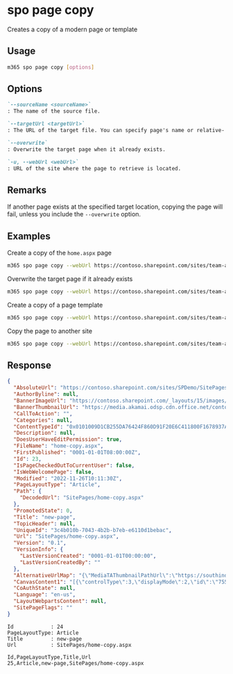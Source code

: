 
# spo page copy

Creates a copy of a modern page or template

## Usage

```sh
m365 spo page copy [options]
```

## Options

```md defintion-list
`--sourceName <sourceName>`
: The name of the source file.

`--targetUrl <targetUrl>`
: The URL of the target file. You can specify page's name or relative- or absolute URL.

`--overwrite`
: Overwrite the target page when it already exists.

`-u, --webUrl <webUrl>`
: URL of the site where the page to retrieve is located.
```

<Global />

## Remarks

If another page exists at the specified target location, copying the page will fail, unless you include the `--overwrite` option.

## Examples

Create a copy of the `home.aspx` page

```sh
m365 spo page copy --webUrl https://contoso.sharepoint.com/sites/team-a --sourceName "home.aspx" --targetUrl "home-copy.aspx"
```

Overwrite the target page if it already exists

```sh
m365 spo page copy --webUrl https://contoso.sharepoint.com/sites/team-a --sourceName "home.aspx" --targetUrl "home-copy.aspx" --overwrite
```

Create a copy of a page template

```sh
m365 spo page copy --webUrl https://contoso.sharepoint.com/sites/team-a --sourceName "templates/PageTemplate.aspx" --targetUrl "page.aspx"
```

Copy the page to another site

```sh
m365 spo page copy --webUrl https://contoso.sharepoint.com/sites/team-a --sourceName "templates/PageTemplate.aspx" --targetUrl "https://contoso.sharepoint.com/sites/team-b/sitepages/page.aspx"
```


## Response

<Tabs>
  <TabItem value="json" label="JSON">

  ```json
  {
    "AbsoluteUrl": "https://contoso.sharepoint.com/sites/SPDemo/SitePages/home-copy.aspx",
    "AuthorByline": null,
    "BannerImageUrl": "https://contoso.sharepoint.com/_layouts/15/images/sitepagethumbnail.png",
    "BannerThumbnailUrl": "https://media.akamai.odsp.cdn.office.net/contoso.sharepoint.com/_layouts/15/images/sitepagethumbnail.png",
    "CallToAction": "",
    "Categories": null,
    "ContentTypeId": "0x0101009D1CB255DA76424F860D91F20E6C411800F1678937A82C3142BEF3C962300813B5",
    "Description": null,
    "DoesUserHaveEditPermission": true,
    "FileName": "home-copy.aspx",
    "FirstPublished": "0001-01-01T08:00:00Z",
    "Id": 23,
    "IsPageCheckedOutToCurrentUser": false,
    "IsWebWelcomePage": false,
    "Modified": "2022-11-26T10:11:30Z",
    "PageLayoutType": "Article",
    "Path": {
      "DecodedUrl": "SitePages/home-copy.aspx"
    },
    "PromotedState": 0,
    "Title": "new-page",
    "TopicHeader": null,
    "UniqueId": "3c4b010b-7043-4b2b-b7eb-e6110d1bebac",
    "Url": "SitePages/home-copy.aspx",
    "Version": "0.1",
    "VersionInfo": {
      "LastVersionCreated": "0001-01-01T00:00:00",
      "LastVersionCreatedBy": ""
    },
    "AlternativeUrlMap": "{\"MediaTAThumbnailPathUrl\":\"https://southindia1-mediap.svc.ms/transform/thumbnail?provider=spo&inputFormat={.fileType}&cs=UEFHRVN8U1BP&docid={.spHost}/_api/v2.0/sharePoint:{.resourceUrl}:/driveItem&w={.widthValue}&oauth_token=bearer%20{.oauthToken}\",\"MediaTAThumbnailHostUrl\":\"https://southindia1-mediap.svc.ms\",\"AFDCDNEnabled\":\"ClientNotOnEdge\",\"CurrentSiteCDNPolicy\":\"True\",\"PublicCDNEnabled\":\"True\",\"PrivateCDNEnabled\":\"True\"}",
    "CanvasContent1": "[{\"controlType\":3,\"displayMode\":2,\"id\":\"7558d804-0334-49ca-b14a-53870cf6caae\",\"position\":{\"controlIndex\":1,\"sectionIndex\":1,\"zoneIndex\":1,\"sectionFactor\":12,\"layoutIndex\":1},\"webPartId\":\"e377ea37-9047-43b9-8cdb-a761be2f8e09\",\"emphasis\":{},\"webPartData\":{\"dataVersion\":\"1.0\",\"description\":\"Display a location on a map using Bing Maps.\",\"id\":\"e377ea37-9047-43b9-8cdb-a761be2f8e09\",\"instanceId\":\"7558d804-0334-49ca-b14a-53870cf6caae\",\"properties\":{\"pushPins\":[],\"maxNumberOfPushPins\":1,\"shouldShowPushPinTitle\":true,\"zoomLevel\":12,\"mapType\":\"road\"},\"title\":\"Bing Maps\",\"serverProcessedContent\":{\"htmlStrings\":{},\"searchablePlainTexts\":{},\"imageSources\":{},\"links\":{}}}},{\"controlType\":0,\"pageSettingsSlice\":{\"isDefaultDescription\":true,\"isDefaultThumbnail\":true}}]",
    "CoAuthState": null,
    "Language": "en-us",
    "LayoutWebpartsContent": null,
    "SitePageFlags": ""
  }
  ```

  </TabItem>
  <TabItem value="text" label="Text">

  ```text
  Id            : 24
  PageLayoutType: Article
  Title         : new-page
  Url           : SitePages/home-copy.aspx
  ```

  </TabItem>
  <TabItem value="csv" label="CSV">

  ```csv
  Id,PageLayoutType,Title,Url
  25,Article,new-page,SitePages/home-copy.aspx
  ```

  </TabItem>
</Tabs>
